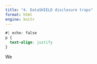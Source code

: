 ```yaml
---
title: "4. DataSHIELD disclosure traps"
format: html
engine: knitr
---
```


```css
#| echo: false
p {
  text-align: justify
}
```

We